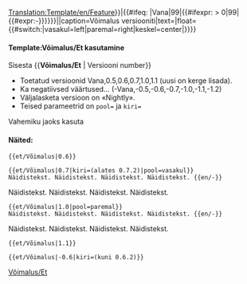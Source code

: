 <noinclude>[[Translation:Template/en/Feature]]</noinclude><includeonly>{{en/VersionBox|{{#ifeq: {{{1|}}}|Vana|0|{{#ifexpr: {{{1|}}} < 0|0|{{{1|}}}}}}}|{{#ifeq: {{{1|}}}|Vana|99|{{#ifexpr: {{{1|}}} > 0|99|{{#expr:-{{{1|}}}}}}}}}||caption=Võimalus versiooniti|text={{{kiri|}}}|float={{#switch:{{{pool|}}}|vasakul=left|paremal=right|keskel=center|}}}}</includeonly><noinclude>

====Template:Võimalus/Et kasutamine====
Sisesta <nowiki>{{</nowiki>'''Võimalus/Et'''<nowiki> | Versiooni number}}</nowiki>
*Toetatud versioonid Vana,0.5,0.6,0.7,1.0,1.1 (uusi on kerge lisada).
*Ka negatiivsed väärtused... (-Vana,-0.5,-0.6,-0.7,-1.0,-1.1,-1.2)
*Väljalasketa versioon on «Nightly».
*Teised parameetrid on <code>pool=</code> ja <code>kiri=</code>
Vahemiku jaoks kasuta {{en/S|Võimaluse_vahemik/Et}}

====Näited:====
<pre>{{et/Võimalus|0.6}}</pre>
{{et/Võimalus|0.6}}
<pre>{{et/Võimalus|0.7|kiri=(alates 0.7.2)|pool=vasakul}}
Näidistekst. Näidistekst. Näidistekst. Näidistekst. {{en/-}}</pre>
{{et/Võimalus|0.7|kiri=(alates 0.7.2)|pool=vasakul}}
Näidistekst. Näidistekst. Näidistekst. Näidistekst. {{en/-}}
<pre>{{et/Võimalus|1.0|pool=paremal}}
Näidistekst. Näidistekst. Näidistekst. Näidistekst. {{en/-}}</pre>
{{et/Võimalus|1.0|pool=paremal}}
Näidistekst. Näidistekst. Näidistekst. Näidistekst. {{en/-}}
<pre>{{et/Võimalus|1.1}}</pre>
{{et/Võimalus|1.1}}
<pre>{{et/Võimalus|-0.6|kiri=(kuni 0.6.2)}}</pre>
{{et/Võimalus|-0.6|kiri=(kuni 0.6.2)}}


[[Category:et/Mallid|Võimalus/Et]]
</noinclude>